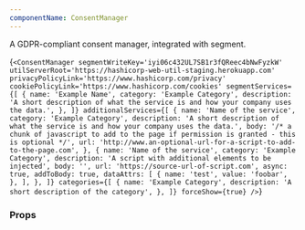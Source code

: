 ```yaml
---
componentName: ConsentManager
---
```


A GDPR-compliant consent manager, integrated with segment.

<LiveComponent>{`<ConsentManager
  segmentWriteKey='iyi06c432UL7SB1r3fQReec4bNwFyzkW'
  utilServerRoot='https://hashicorp-web-util-staging.herokuapp.com'
  privacyPolicyLink='https://www.hashicorp.com/privacy'
  cookiePolicyLink='https://www.hashicorp.com/cookies'
  segmentServices={[
    {
      name: 'Example Name',
      category: 'Example Category',
      description:
        'A short description of what the service is and how your company uses the data.',
    },
  ]}
  additionalServices={[
    {
      name: 'Name of the service',
      category: 'Example Category',
      description:
        'A short description of what the service is and how your company uses the data.',
      body:
        '/* a chunk of javascript to add to the page if permission is granted - this is optional */',
      url: 'http://www.an-optional-url-for-a-script-to-add-to-the-page.com',
    },
    {
      name: 'Name of the service',
      category: 'Example Category',
      description: 'A script with additional elements to be injected',
      body: '',
      url: 'https://source-url-of-script.com',
      async: true,
      addToBody: true,
      dataAttrs: [
        {
          name: 'test',
          value: 'foobar',
        },
      ],
    },
  ]}
  categories={[
    {
      name: 'Example Category',
      description: 'A short description of the category',
    },
  ]}
  forceShow={true}
/>`}</LiveComponent>

<UsageDetails packageJson={packageJson} />

### Props

<PropsTable props={componentProps} />
